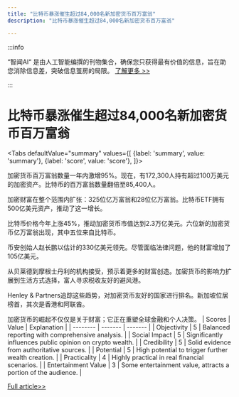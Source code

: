 ```yaml
---
title: "比特币暴涨催生超过84,000名新加密货币百万富翁"
description: "比特币暴涨催生超过84,000名新加密货币百万富翁"

---
```



:::info

“智闻AI“ 是由人工智能编撰的刊物集合，确保您只获得最有价值的信息，旨在助您消除信息差，突破信息茧房的局限。  [了解更多 >>](/)

:::

# 比特币暴涨催生超过84,000名新加密货币百万富翁


<Tabs
	defaultValue="summary"
	values={[
	{label: 'summary', value: 'summary'},
	{label: 'score', value: 'score'},
]}>
<TabItem value="summary">


加密货币百万富翁数量一年内激增95%。现在，有172,300人持有超过100万美元的加密资产。比特币的百万富翁数量翻倍至85,400人。

加密财富在整个范围内扩张：325位亿万富翁和28位亿万富翁。比特币ETF拥有500亿美元资产，推动了这一增长。

比特币价格今年上涨45%，推动加密货币市值达到2.3万亿美元。六位新的加密货币亿万富翁出现，其中五位来自比特币。

币安创始人赵长鹏以估计的330亿美元领先。尽管面临法律问题，他的财富增加了105亿美元。

从贝莱德到摩根士丹利的机构接受，预示着更多的财富创造。加密货币的影响力扩展到生活方式选择，富人寻求税收友好的避风港。

Henley & Partners追踪这些趋势，对加密货币友好的国家进行排名。新加坡位居榜首，其次是香港和阿联酋。

加密货币的崛起不仅仅是关于财富；它正在重塑全球金融和个人决策。
</TabItem>
<TabItem value="score">
	| Scores     | Value   | Explanation |
	| -------- | ------- | ------- |
	| Objectivity  | 5    | Balanced reporting with comprehensive analysis.    |
	| Social Impact | 5     | Significantly influences public opinion on crypto wealth.    |
	| Credibility    | 5    | Solid evidence from authoritative sources.    |
	| Potential    | 5    | High potential to trigger further wealth creation.    |
	| Practicality    | 4    | Highly practical in real financial scenarios.    |
	| Entertainment Value    | 3    | Some entertainment value, attracts a portion of the audience.    |
</TabItem>
</Tabs>

[Full article>>](https://www.cnbc.com/2024/08/27/bitcoin-rally-new-crypto-billionaires.html)
